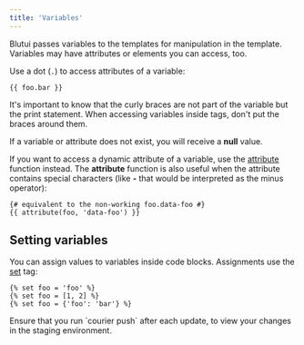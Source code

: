 ```yaml
---
title: 'Variables'
---
```


Blutui passes variables to the templates for manipulation in the template. Variables may have attributes or elements you can access, too.

Use a dot (`.`) to access attributes of a variable:

```canvas
{{ foo.bar }}
```

It's important to know that the curly braces are not part of the variable but the print statement. When accessing variables inside tags, don't put the braces around them.

If a variable or attribute does not exist, you will receive a **null** value.

If you want to access a dynamic attribute of a variable, use the [attribute](/docs/canvas/functions/attribute) function instead. The **attribute** function is also useful when the attribute contains special characters (like **-** that would be interpreted as the minus operator):

```canvas
{# equivalent to the non-working foo.data-foo #}
{{ attribute(foo, 'data-foo') }}
```

## Setting variables

You can assign values to variables inside code blocks. Assignments use the [set](/docs/canvas/tags/set) tag:

```canvas
{% set foo = 'foo' %}
{% set foo = [1, 2] %}
{% set foo = {'foo': 'bar'} %}
```

<Callout>
Ensure that you run `courier push` after each update, to view your changes in the staging environment.
</Callout>

